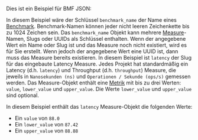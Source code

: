 
Dies ist ein Beispiel für BMF JSON:

<BmfExample />

In diesem Beispiel wäre der Schlüssel `benchmark_name` der Name eines [Benchmark][benchmark].
Benchmark-Namen können jeder nicht leeren Zeichenkette bis zu 1024 Zeichen sein.
Das `benchmark_name` Objekt kann mehrere [Measure][measure]-Namen, Slugs oder UUIDs als Schlüssel enthalten.
Wenn der angegebene Wert ein Name oder Slug ist und das Measure noch nicht existiert, wird es für Sie erstellt.
Wenn jedoch der angegebene Wert eine UUID ist, dann muss das Measure bereits existieren.
In diesem Beispiel ist `latency` der Slug für das eingebaute Latency Measure.
Jedes Projekt hat standardmäßig ein Latency (d.h. `latency`) und Throughput (d.h. `throughput`) Measure,
die jeweils in `Nanosekunden (ns)` und `Operationen / Sekunde (ops/s)` gemessen werden.
Das Measure-Objekt enthält eine [Metrik][metric] mit bis zu drei Werten:
`value`, `lower_value` und `upper_value`.
Die Werte `lower_value` und `upper_value` sind optional.

In diesem Beispiel enthält das `latency` Measure-Objekt die folgenden Werte:

- Ein `value` von `88.0`
- Ein `lower_value` von `87.42`
- Ein `upper_value` von `88.88`

[benchmark]: /de/docs/explanation/benchmarking/#benchmarks
[measure]: /de/docs/explanation/benchmarking/#measures
[metric]: /de/docs/explanation/benchmarking/#metrics